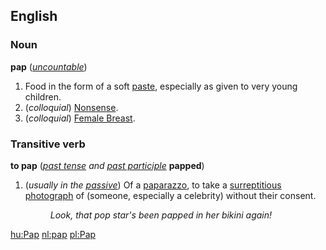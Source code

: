 ==English==
===Noun===
'''pap''' (''[[uncountable]]'')

#Food in the form of a soft [[paste]], especially as given to very young children.
#(''colloquial'') [[Nonsense]].
#(''colloquial'') [[Female Breast]].

===Transitive verb===
'''to pap''' (''[[past tense]] and [[past participle]]'' '''papped''')

#(''usually in the [[passive]]'') Of a [[paparazzo]], to take a [[surreptitious]] [[photograph]] of (someone, especially a celebrity) without their consent.
#:''Look, that pop star's been papped in her bikini again!''

[[hu:Pap]]
[[nl:pap]]
[[pl:Pap]]